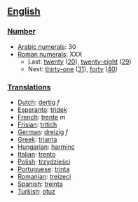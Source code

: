 == [[English]] ==

=== [[Number]] ===

*[[w:Arabic Numerals|Arabic numerals]]: 30
*[[w:Roman numerals|Roman numerals]]: XXX
**Last: [[twenty]] ([[20]]), [[twenty-eight]] ([[29]])
**Next: [[thirty-one]] ([[31]]), [[forty]] ([[40]])

=== [[Translations]] ===

*[[Dutch]]: [[dertig]] ''f''
*[[Esperanto]]: [[tridek]]
*[[French]]: [[trente]] ''m''
*[[Frisian]]: [[tritich]]
*[[German]]: [[dreizig]] ''f''
*[[Greek]]: [[trianta]]
*[[Hungarian]]: [[harminc]]
*[[Italian]]: [[trento]]
*[[Polish]]: [[trzydzieści]]
*[[Portuguese]]: [[trinta]]
*[[Romanian]]: [[treizeci]]
*[[Spanish]]: [[treinta]]
*[[Turkish]]: [[otuz]]